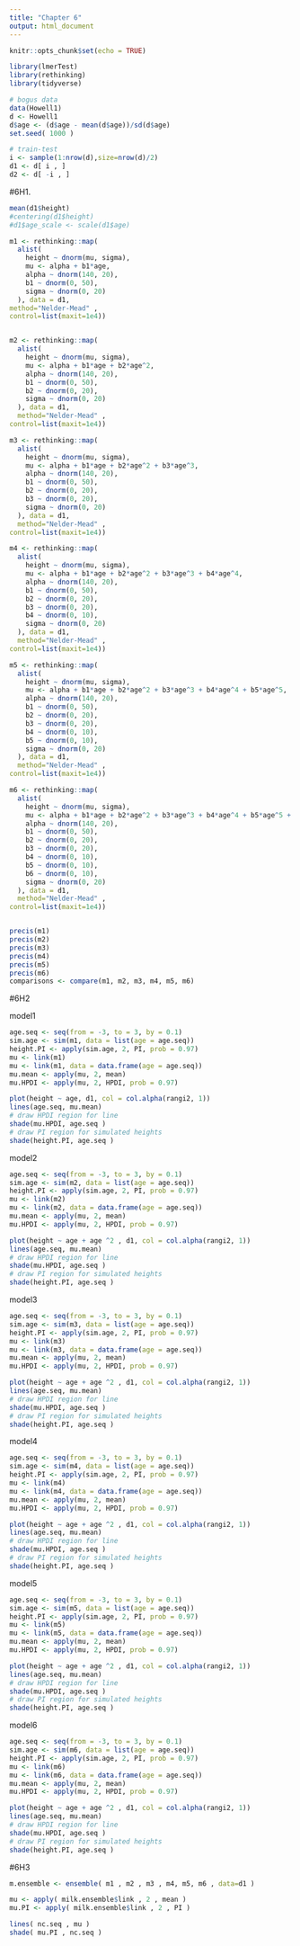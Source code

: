 ```yaml
---
title: "Chapter 6"
output: html_document
---
```


```r
knitr::opts_chunk$set(echo = TRUE)

library(lmerTest)
library(rethinking)
library(tidyverse)

# bogus data
data(Howell1)
d <- Howell1
d$age <- (d$age - mean(d$age))/sd(d$age)
set.seed( 1000 )

# train-test
i <- sample(1:nrow(d),size=nrow(d)/2)
d1 <- d[ i , ]
d2 <- d[ -i , ]
```

#6H1. 
```r
mean(d1$height)
#centering(d1$height)
#d1$age_scale <- scale(d1$age)

m1 <- rethinking::map(
  alist(
    height ~ dnorm(mu, sigma),
    mu <- alpha + b1*age,
    alpha ~ dnorm(140, 20),
    b1 ~ dnorm(0, 50),
    sigma ~ dnorm(0, 20)
  ), data = d1,
method="Nelder-Mead" ,
control=list(maxit=1e4))


m2 <- rethinking::map(
  alist(
    height ~ dnorm(mu, sigma),
    mu <- alpha + b1*age + b2*age^2,
    alpha ~ dnorm(140, 20),
    b1 ~ dnorm(0, 50),
    b2 ~ dnorm(0, 20),
    sigma ~ dnorm(0, 20)
  ), data = d1,
  method="Nelder-Mead" ,
control=list(maxit=1e4))

m3 <- rethinking::map(
  alist(
    height ~ dnorm(mu, sigma),
    mu <- alpha + b1*age + b2*age^2 + b3*age^3,
    alpha ~ dnorm(140, 20),
    b1 ~ dnorm(0, 50),
    b2 ~ dnorm(0, 20),
    b3 ~ dnorm(0, 20),
    sigma ~ dnorm(0, 20)
  ), data = d1,
  method="Nelder-Mead" ,
control=list(maxit=1e4))

m4 <- rethinking::map(
  alist(
    height ~ dnorm(mu, sigma),
    mu <- alpha + b1*age + b2*age^2 + b3*age^3 + b4*age^4,
    alpha ~ dnorm(140, 20),
    b1 ~ dnorm(0, 50),
    b2 ~ dnorm(0, 20),
    b3 ~ dnorm(0, 20),
    b4 ~ dnorm(0, 10),
    sigma ~ dnorm(0, 20)
  ), data = d1,
  method="Nelder-Mead" ,
control=list(maxit=1e4))

m5 <- rethinking::map(
  alist(
    height ~ dnorm(mu, sigma),
    mu <- alpha + b1*age + b2*age^2 + b3*age^3 + b4*age^4 + b5*age^5,
    alpha ~ dnorm(140, 20),
    b1 ~ dnorm(0, 50),
    b2 ~ dnorm(0, 20),
    b3 ~ dnorm(0, 20),
    b4 ~ dnorm(0, 10),
    b5 ~ dnorm(0, 10),
    sigma ~ dnorm(0, 20)
  ), data = d1,
  method="Nelder-Mead" ,
control=list(maxit=1e4))

m6 <- rethinking::map(
  alist(
    height ~ dnorm(mu, sigma),
    mu <- alpha + b1*age + b2*age^2 + b3*age^3 + b4*age^4 + b5*age^5 + b6*age^6,
    alpha ~ dnorm(140, 20),
    b1 ~ dnorm(0, 50),
    b2 ~ dnorm(0, 20),
    b3 ~ dnorm(0, 20),
    b4 ~ dnorm(0, 10),
    b5 ~ dnorm(0, 10),
    b6 ~ dnorm(0, 10),
    sigma ~ dnorm(0, 20)
  ), data = d1,
  method="Nelder-Mead" ,
control=list(maxit=1e4))


precis(m1)
precis(m2)
precis(m3)
precis(m4)
precis(m5)
precis(m6)
comparisons <- compare(m1, m2, m3, m4, m5, m6)
```

#6H2

model1
```r

age.seq <- seq(from = -3, to = 3, by = 0.1)
sim.age <- sim(m1, data = list(age = age.seq))
height.PI <- apply(sim.age, 2, PI, prob = 0.97)
mu <- link(m1)
mu <- link(m1, data = data.frame(age = age.seq))
mu.mean <- apply(mu, 2, mean) 
mu.HPDI <- apply(mu, 2, HPDI, prob = 0.97)

plot(height ~ age, d1, col = col.alpha(rangi2, 1))
lines(age.seq, mu.mean)
# draw HPDI region for line
shade(mu.HPDI, age.seq )
# draw PI region for simulated heights
shade(height.PI, age.seq ) 

```

model2 

```r
age.seq <- seq(from = -3, to = 3, by = 0.1)
sim.age <- sim(m2, data = list(age = age.seq))
height.PI <- apply(sim.age, 2, PI, prob = 0.97)
mu <- link(m2)
mu <- link(m2, data = data.frame(age = age.seq))
mu.mean <- apply(mu, 2, mean) 
mu.HPDI <- apply(mu, 2, HPDI, prob = 0.97)

plot(height ~ age + age ^2 , d1, col = col.alpha(rangi2, 1))
lines(age.seq, mu.mean)
# draw HPDI region for line
shade(mu.HPDI, age.seq )
# draw PI region for simulated heights
shade(height.PI, age.seq ) 
```

model3

```r
age.seq <- seq(from = -3, to = 3, by = 0.1)
sim.age <- sim(m3, data = list(age = age.seq))
height.PI <- apply(sim.age, 2, PI, prob = 0.97)
mu <- link(m3)
mu <- link(m3, data = data.frame(age = age.seq))
mu.mean <- apply(mu, 2, mean) 
mu.HPDI <- apply(mu, 2, HPDI, prob = 0.97)

plot(height ~ age + age ^2 , d1, col = col.alpha(rangi2, 1))
lines(age.seq, mu.mean)
# draw HPDI region for line
shade(mu.HPDI, age.seq )
# draw PI region for simulated heights
shade(height.PI, age.seq ) 
```

model4

```r
age.seq <- seq(from = -3, to = 3, by = 0.1)
sim.age <- sim(m4, data = list(age = age.seq))
height.PI <- apply(sim.age, 2, PI, prob = 0.97)
mu <- link(m4)
mu <- link(m4, data = data.frame(age = age.seq))
mu.mean <- apply(mu, 2, mean) 
mu.HPDI <- apply(mu, 2, HPDI, prob = 0.97)

plot(height ~ age + age ^2 , d1, col = col.alpha(rangi2, 1))
lines(age.seq, mu.mean)
# draw HPDI region for line
shade(mu.HPDI, age.seq )
# draw PI region for simulated heights
shade(height.PI, age.seq ) 
```


model5

```r
age.seq <- seq(from = -3, to = 3, by = 0.1)
sim.age <- sim(m5, data = list(age = age.seq))
height.PI <- apply(sim.age, 2, PI, prob = 0.97)
mu <- link(m5)
mu <- link(m5, data = data.frame(age = age.seq))
mu.mean <- apply(mu, 2, mean) 
mu.HPDI <- apply(mu, 2, HPDI, prob = 0.97)

plot(height ~ age + age ^2 , d1, col = col.alpha(rangi2, 1))
lines(age.seq, mu.mean)
# draw HPDI region for line
shade(mu.HPDI, age.seq )
# draw PI region for simulated heights
shade(height.PI, age.seq ) 
```

model6

```r
age.seq <- seq(from = -3, to = 3, by = 0.1)
sim.age <- sim(m6, data = list(age = age.seq))
height.PI <- apply(sim.age, 2, PI, prob = 0.97)
mu <- link(m6)
mu <- link(m6, data = data.frame(age = age.seq))
mu.mean <- apply(mu, 2, mean) 
mu.HPDI <- apply(mu, 2, HPDI, prob = 0.97)

plot(height ~ age + age ^2 , d1, col = col.alpha(rangi2, 1))
lines(age.seq, mu.mean)
# draw HPDI region for line
shade(mu.HPDI, age.seq )
# draw PI region for simulated heights
shade(height.PI, age.seq ) 
```


#6H3
```r
m.ensemble <- ensemble( m1 , m2 , m3 , m4, m5, m6 , data=d1 )

mu <- apply( milk.ensemble$link , 2 , mean )
mu.PI <- apply( milk.ensemble$link , 2 , PI )

lines( nc.seq , mu )
shade( mu.PI , nc.seq )
```

